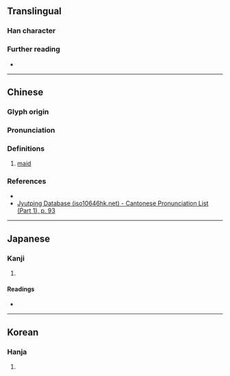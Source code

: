 {{character info}}
==Translingual==

===Han character===
{{Han char|rn=38|rad=女|as=08|sn=11|four=46494|canj=VWD|ids=⿰女果}}

===Further reading===
* {{Han ref|kx=0264.200|dkj=06404|dj=0531.120|hdz=21057.140|uh=5A50|ud=23120|bh=D4D6|bd=54486}}

----

==Chinese==
{{zh-forms|alt=婑}}

===Glyph origin===
{{Han etym}}

===Pronunciation===
{{zh-pron
|m=wǒ
|m-s=
|dg=
|c=lo2,wo2,o1,o2
|c-t=
|g=
|h=pfs=
|j=
|mb=
|md=
|mn=
|mn-t=
|w=
|x=
|mc=y
|oc=y
|cat=n
}}

===Definitions===
{{head|zh|Han character}}

# [[maid]]

===References===
* {{R:yue:Hanzi}}
* [http://www.iso10646hk.net/jp/document/download.jsp Jyutping Database (iso10646hk.net) - Cantonese Pronunciation List (Part 1), p. 93]

----

==Japanese==

===Kanji===
{{ja-kanji|grade=|rs=女08}}

# {{rfdef|ja|sort=女08}}

====Readings====
* {{ja-readings|on=[[わ]] (wa), [[か]] (ka)|kun=[[たおやか]] (taoyaka), [[はべる]] (haberu)}}

----

==Korean==

===Hanja===
{{ko-hanja|hangeul=와|rv=wa|mr=wa}}

# {{rfdef|ko|sort=女08}}